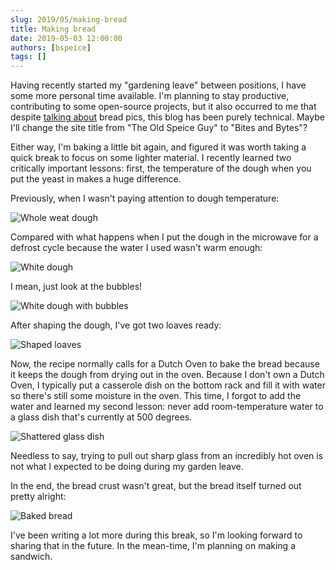 ```yaml
---
slug: 2019/05/making-bread
title: Making bread
date: 2019-05-03 12:00:00
authors: [bspeice]
tags: []
---
```


Having recently started my "gardening leave" between positions, I have some more personal time
available. I'm planning to stay productive, contributing to some open-source projects, but it also
occurred to me that despite [talking about](https://speice.io/2018/05/hello.html) bread pics, this
blog has been purely technical. Maybe I'll change the site title from "The Old Speice Guy" to "Bites
and Bytes"?

<!-- truncate -->

Either way, I'm baking a little bit again, and figured it was worth taking a quick break to focus on
some lighter material. I recently learned two critically important lessons: first, the temperature
of the dough when you put the yeast in makes a huge difference.

Previously, when I wasn't paying attention to dough temperature:

![Whole weat dough](./whole-wheat-not-rising.jpg)

Compared with what happens when I put the dough in the microwave for a defrost cycle because the
water I used wasn't warm enough:

![White dough](./white-dough-rising-before-fold.jpg)

I mean, just look at the bubbles!

![White dough with bubbles](./white-dough-rising-after-fold.jpg)

After shaping the dough, I've got two loaves ready:

![Shaped loaves](./shaped-loaves.jpg)

Now, the recipe normally calls for a Dutch Oven to bake the bread because it keeps the dough from
drying out in the oven. Because I don't own a Dutch Oven, I typically put a casserole dish on the
bottom rack and fill it with water so there's still some moisture in the oven. This time, I forgot
to add the water and learned my second lesson: never add room-temperature water to a glass dish
that's currently at 500 degrees.

![Shattered glass dish](./shattered-glass.jpg)

Needless to say, trying to pull out sharp glass from an incredibly hot oven is not what I expected
to be doing during my garden leave.

In the end, the bread crust wasn't great, but the bread itself turned out pretty alright:

![Baked bread](./final-product.jpg)

I've been writing a lot more during this break, so I'm looking forward to sharing that in the
future. In the mean-time, I'm planning on making a sandwich.
